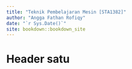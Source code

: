 ```yaml
--- 
title: "Teknik Pembelajaran Mesin [STA1382]"
author: "Angga Fathan Rofiqy"
date: "`r Sys.Date()`"
site: bookdown::bookdown_site
---
```


# Header satu

